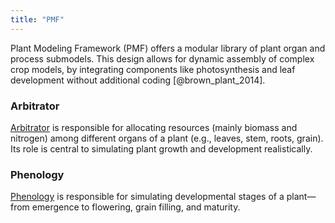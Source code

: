 ```yaml
---
title: "PMF"
---
```


Plant Modeling Framework (PMF) offers a modular library of plant organ and process submodels. This design allows for dynamic assembly of complex crop models, by integrating components like photosynthesis and leaf development without additional coding [@brown_plant_2014].


### Arbitrator

[Arbitrator](Arbitrator/index.qmd) is responsible for allocating resources (mainly biomass and nitrogen) among different organs of a plant (e.g., leaves, stem, roots, grain). Its role is central to simulating plant growth and development realistically.

### Phenology

[Phenology](Phenology/index.qmd) is responsible for simulating developmental stages of a plant—from emergence to flowering, grain filling, and maturity.
